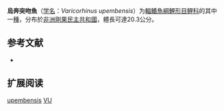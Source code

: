 {{Speciesbox
| name = 烏奔突吻魚
| status = DD
| status_system = IUCN3.1
| image = 
| genus = Varicorhinus
| species = upembensis
| authority = Banister & Bailey, 1979
| synonyms = 
}}

'''烏奔突吻魚'''（[[学名|学名]]：''Varicorhinus upembensis''）为[[輻鰭魚綱|輻鰭魚綱]][[鯉形目|鯉形目]][[鲤科|鲤科]]的其中一[[種|種]]，分布於[[非洲|非洲]][[剛果民主共和國|剛果民主共和國]]，體長可達20.3公分。

== 参考文献 ==
*{{FishBase_species|genus=Varicorhinus|species=upembensis|year=2011|month=12}}

== 扩展阅读 ==
{{refbegin}}
{{wikispecies-inline|Varicorhinus upembensis|烏奔突吻魚}}
{{refend}}
{{Taxonbar|from=Q3756996}}

[[Category:突吻魚屬|upembensis]]
[[Category:IUCN红色名录数据缺乏物种|VU]]


{{Cypriniformes-stub}}
